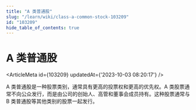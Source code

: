 ```yaml
---
title: "A 类普通股"
slug: "/learn/wiki/class-a-common-stock-103209"
id: "103209"
hide_table_of_contents: true
---
```



# A 类普通股

<ArticleMeta id={103209} updatedAt={'2023-10-03 08:20:17'} />
<div className='border-solid border-b border-t-0 my-4 border-[var(--ifm-color-gray-300)]' />

A 类普通股是一种股票类别，通常具有更高的投票权和更高的优先权。A 类股票通常不向公众发行，而是由公司的创始人、高管和董事会成员持有。这种股票通常与 B 类普通股等其他类别的股票一起发行。
